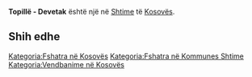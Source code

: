 {{Fshat në 
 | Emri                = Topillë - Devetak
 | EmriAlt                = 
 | NAME_SHORT_FORM=      
 | NAME_GENERIC=      
 | NAME_SORT_NAME_RO=      TOPILLEDEVETAK
 | FULL_NAME_RO = Topillë - Devetak
 | FULL_NAME_ND_RO=Topille - Devetak
 | SORT_NAME_RG=TOPILLEDEVETAK
 | FULL_NAME_RG=Topillë - Devetak
 | FULL_NAME_ND_RG=Topille - Devetak
 | SRP_NAME_SHORT_FORM=      
 | SRP_NAME_GENERIC=      
 | SRP_NAME_SORT_NAME_RO=      
 | SRP_FULL_NAME_RO = 
 | SRP_FULL_NAME_ND_RO=
 | SRP_SORT_NAME_RG=
 | SRP_FULL_NAME_RG=
 | SRP_FULL_NAME_ND_RG=
 | Emri (Rasa dhanore) = 
 | Figura              = 
 | Shteti              = Kosovo
 | Komuna              = Shtime
 | Kodi postar         = 
 | Sipërfaqja          = 

 | Popullsia           = 

 | Regj. i popullsisë  = 
 | Dend. e popullsisë  = 
 | Faqja zyrtare       = 
 <!--- Koordinatat ----> 
 | Gjerësia            = 42.406111
 | Gjatësia            = 20.972778
 | Lartësia            = 
}}
'''Topillë - Devetak''' është një [[]] në [[Shtime]] të [[Kosovës]].

<!-- == Gjeografia == -->
<!-- == Historia == -->
<!-- == Demografia == -->
== Shih edhe ==
{{Komuna Shtime}}
{{Kosovo-Administrata-Cung}}

[[Kategoria:Fshatra në Kosovës]]
[[Kategoria:Fshatra në Kommunes Shtime]]
[[Kategoria:Vendbanime në Kosovës]]
